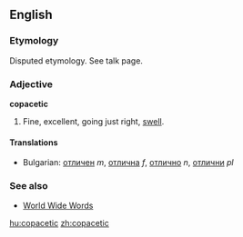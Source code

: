 ==English==
===Etymology===
Disputed etymology. See talk page.

===Adjective===
'''copacetic'''

#Fine, excellent, going just right, [[swell]].

====Translations====
*Bulgarian: [[отличен]] ''m'', [[отлична]] ''f'', [[отлично]] ''n'', [[отлични]] ''pl''
 
===See also===
*[http://www.quinion.com/words/weirdwords/ww-cop1.htm World Wide Words]

[[hu:copacetic]]
[[zh:copacetic]]